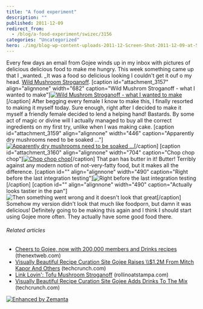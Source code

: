 ```yaml
---
title: "A food experiment"
description: ""
published: 2011-12-09
redirect_from:
  - /blog/a-food-experiment/swizec/3156
categories: "Uncategorized"
hero: ./img/blog-wp-content-uploads-2011-12-Screen-Shot-2011-12-09-at-5.07.33-PM.png
---
```


Every few days an email from Gojee winds up in my inbox with pictures of delicious delicious food to make me hungry. This week something came up that I \_wanted. \_It was a food so delicious looking I couldn't get it ouf o my head. [Wild Mushroom Stroganoff](http://www.gojee.com/food/links/wild-mushroom-stroganoff). \[caption id="attachment_3157" align="alignnone" width="682" caption="Wild Mushrom Stroganoff - what I wanted to make"][![Wild Mushrom Stroganoff - what I wanted to make](http://swizec.com/blog/wp-content/uploads/2011/12/Screen-Shot-2011-12-09-at-5.07.33-PM.png "Wild Mushrom Stroganoff - what I wanted to make")](./img/blog-wp-content-uploads-2011-12-Screen-Shot-2011-12-09-at-5.07.33-PM.png)\[/caption] After begging every female I know to make this, I finally resorted to making it myself today. Sure enough, right after I decided to make it myself a friendly female decided to lend a helping hand! Bastards. By some act of magic or divine will I actually managed to buy all the correct ingredients on my first try, unlike when I was making cake. \[caption id="attachment_3159" align="alignnone" width="446" caption="Apparently dry mushrooms need to be soaked ..."][![Apparently dry mushrooms need to be soaked ...](http://swizec.com/blog/wp-content/uploads/2011/12/Screen-Shot-2011-12-09-at-5.20.07-PM.png "Apparently dry mushrooms need to be soaked ...")](./img/blog-wp-content-uploads-2011-12-Screen-Shot-2011-12-09-at-5.20.07-PM.png)\[/caption] \[caption id="attachment_3160" align="alignnone" width="704" caption="Chop chop chop"][![Chop chop chop](http://swizec.com/blog/wp-content/uploads/2011/12/Screen-Shot-2011-12-09-at-5.20.22-PM.png "Chop chop chop")](./img/blog-wp-content-uploads-2011-12-Screen-Shot-2011-12-09-at-5.20.22-PM.png)\[/caption] That pan has butter in it! Butter! Terribly against any modern notion of not-very-fatty food, but it makes all the difference. \[caption id="" align="alignnone" width="490" caption="Right before the last integration testing"]![Right before the last integration testing](./img/blog-wp-content-uploads-2011-12-41e1bb62226e11e19896123138142014_75.jpg "Right before the last integration testing")\[/caption] \[caption id="" align="alignnone" width="490" caption="Actually looks tastier in the pan"]![Then something went wrong and it doesn't look that great](./img/blog-wp-content-uploads-2011-12-85783f08227e11e1abb01231381b65e3_75.jpg "Then something went wrong and it doesn't look that great")\[/caption] Somehow my version didn't look that much like foodporn, but damn it was delicious! Definitely going to be making this again and I think I should start using Gojee more often. They actually have some good food there.

###### Related articles

- [Cheers to Gojee, now with 200,000 members and Drinks recipes](http://thenextweb.com/insider/2011/11/10/cheers-to-gojee-now-with-200000-members-and-drinks-recipes/) (thenextweb.com)
- [Visually Beautiful Recipe Curation Site Gojee Raises \\\\\$1.2M From Mitch Kapor And Others](http://techcrunch.com/2011/09/14/visually-beautiful-recipe-curation-site-gojee-raises-1-2m-from-mitch-kapor-and-others/) (techcrunch.com)
- [Link Lovin': Tofu Mushroom Stroganoff](http://rollinoatstampa.com/2011/09/17/link-lovin-tofu-mushroom-stroganoff/) (rollinoatstampa.com)
- [Visually Beautiful Recipe Curation Site Gojee Adds Drinks To The Mix](http://techcrunch.com/2011/11/10/visually-beautiful-recipe-curation-site-gojee-adds-drinks-to-the-mix/) (techcrunch.com)

[![Enhanced by Zemanta](http://img.zemanta.com/zemified_e.png?x-id=a56a01cf-521e-4131-9fbd-0ec1d172a356)](http://www.zemanta.com/ "Enhanced by Zemanta")
